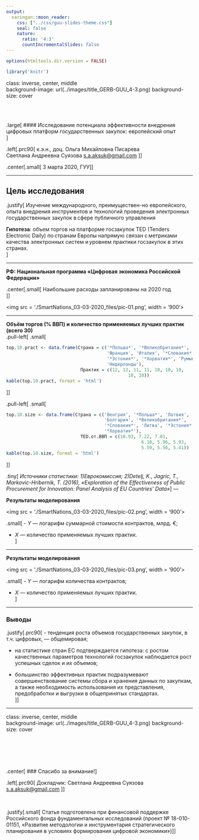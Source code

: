 ```yaml
---
output:
  xaringan::moon_reader:
    css: ["../css/guu-slides-theme.css"]
    seal: false
    nature:
      ratio: '4:3'
      countIncrementalSlides: false
---
```


```r
options(htmltools.dir.version = FALSE)

library('knitr')

```

class: inverse, center, middle  
background-image: url(../images/title_GERB-GUU_4-3.png)
background-size: cover

</br></br>

.large[
#### Исследование потенциала эффективности внедрения цифровых платформ государственных закупок: европейский опыт   
]

.left[.prc90[
к.э.н., доц. Ольга Михайловна Писарева </br>
Светлана Андреевна Суязова [s.a.aksuk@gmail.com](mailto:s.a.aksuk@gmail.com)  ]]

.center[.small[
3 марта 2020, ГУУ
]]

---

## Цель исследования

.justify[
Изучение международного, преимуществен-но европейского, опыта внедрения инструментов и технологий проведения электронных государственных закупок в сфере публичного управления

**Гипотеза**: объем торгов на платформе госзакупок TED (Tenders Electronic Daily) по странам Европы напрямую связан с метриками качества электронных систем и уровнем практики госзакупок в этих странах.    
]

---

**РФ: Национальная программа «Цифровая экономика Российской Федерации»**   

.center[.small[
Наибольшие расходы запланированы на 2020 год   
]]

<img src = './SmartNations_03-03-2020_files/pic-01.png', width = '900'>

---

**Объём торгов (% ВВП) и количество применяемых лучших практик (всего 30)**   
.pull-left[
.small[
```r
top.10.pract <- data.frame(Страна = c('*Польша*', '*Великобритания*',
                                      'Франция', 'Италия', '*Словакия*',
                                      '*Эстония*', '*Хорватия*', 'Румыния',
                                      'Нидерланды'),
                            Практик = c(12, 12, 11, 11, 10, 10, 10,
                                              10, 10))
kable(top.10.pract, format = 'html')

```
]]

.pull-left[
.small[
```r
top.10.size <- data.frame(Страна = c('Венгрия', '*Польша*', 'Латвия',
                                     'Болгария', '*Великобритания*',
                                     '*Словакия*', 'Литва', '*Эстония*',
                                     '*Хорватия*'),
                            TED.от.ВВП = c(10.93, 7.22, 7.01,
                                                   6.18, 5.96, 5.93,
                                                   5.59, 5.56, 5.41))
kable(top.10.size, format = 'html')

```
]]

.tiny[
*Источники статистики: 1)Еврокомиссия; 2)Detelj, K., Jagric, T., Markovic-Hribernik, T. (2016), «Exploration of the Effectiveness of Public Procurement for Innovation: Panel Analysis of EU Countries' Data»*
]
---

**Результаты моделирования**

<img src = './SmartNations_03-03-2020_files/pic-02.png', width = '900'>

.small[
- $Y$ — логарифм суммарной стоимости контрактов, млрд. €;   

- $X$ — количество применяемых лучших практик.   
]

---

**Результаты моделирования**

<img src = './SmartNations_03-03-2020_files/pic-03.png', width = '900'>

.small[
- $Y$ — логарифм количества контрактов;   

- $X$ — количество применяемых лучших практик.   
]

---

### Выводы

.justify[.prc90[
- тенденция роста объемов государственных закупок, в т.ч. цифровых, — общемировая;   

- на статистике стран ЕС подтверждается гипотеза: с ростом качественных параметров технологий госзакупок наблюдается рост успешных сделок и их объемов;    

- большинство эффективных практик подразумевают совершенствование системы сбора и хранения данных по закупкам, а также необходимость использования их представления, предобработки и выгрузки в общепринятых стандартах.  
]]

---

class: inverse, center, middle  
background-image: url(../images/title_GERB-GUU_4-3.png)
background-size: cover

</br></br></br></br>

.center[
### Спасибо за внимание!
]

.left[.prc90[
Докладчик: Светлана Андреевна Суязова [s.a.aksuk@gmail.com](mailto:s.a.aksuk@gmail.com)  ]]

</br>

.justify[.small[
Статья подготовлена при финансовой поддержке Российского фонда фундаментальных исследований (проект № 18-010-01151, «Развитие методологии и инструментария стратегического планирования в условиях формирования цифровой экономики»)
]]
